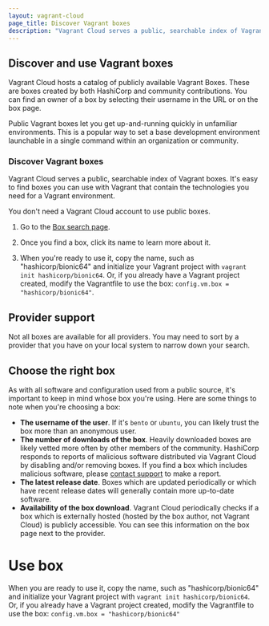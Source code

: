 ```yaml
---
layout: vagrant-cloud
page_title: Discover Vagrant boxes
description: "Vagrant Cloud serves a public, searchable index of Vagrant boxes."
---
```


## Discover and use Vagrant boxes

Vagrant Cloud hosts a catalog of publicly available Vagrant Boxes. These are boxes
created by both HashiCorp and community contributions. You can find an owner of
a box by selecting their username in the URL or on the box page.

Public Vagrant boxes let you get up-and-running quickly in unfamiliar
environments. This is a popular way to set a base development environment
launchable in a single command within an organization or community.

### Discover Vagrant boxes

Vagrant Cloud serves a public, searchable index of Vagrant boxes. It's easy to find
boxes you can use with Vagrant that contain the technologies you need
for a Vagrant environment.

You don't need a Vagrant Cloud account to use public boxes.

1. Go to the [Box search page](https://vagrantcloud.com/boxes/search).

1. Once you find a box, click its name to learn more about it.

1. When you're ready to use it, copy the name, such as "hashicorp/bionic64"
   and initialize your Vagrant project with `vagrant init hashicorp/bionic64`.
   Or, if you already have a Vagrant project created, modify the Vagrantfile
   to use the box: `config.vm.box = "hashicorp/bionic64"`.

## Provider support

Not all boxes are available for all providers. You may need to sort by a provider that you have on your local system to narrow down your search.

## Choose the right box

As with all software and configuration used from a public source,
it's important to keep in mind whose box you're using. Here
are some things to note when you're choosing a box:

- **The username of the user**. If it's `bento` or `ubuntu`, you can likely
  trust the box more than an anonymous user.
- **The number of downloads of the box**. Heavily downloaded boxes
  are likely vetted more often by other members of the community. HashiCorp
  responds to reports of malicious software distributed via Vagrant Cloud
  by disabling and/or removing boxes. If you find a box which includes
  malicious software, please [contact support](/vagrant/intro/support) to make a report.
- **The latest release date**. Boxes which are updated periodically or which
  have recent release dates will generally contain more up-to-date software.
- **Availability of the box download**. Vagrant Cloud periodically checks if a box
  which is externally hosted (hosted by the box author, not Vagrant Cloud) is publicly
  accessible. You can see this information on the box page next to the provider.

# Use box

When you are ready to use it, copy the name, such as "hashicorp/bionic64" and initialize your Vagrant project with `vagrant init hashicorp/bionic64`. Or, if you already have a Vagrant project created, modify the Vagrantfile to use the box: `config.vm.box = "hashicorp/bionic64"`

